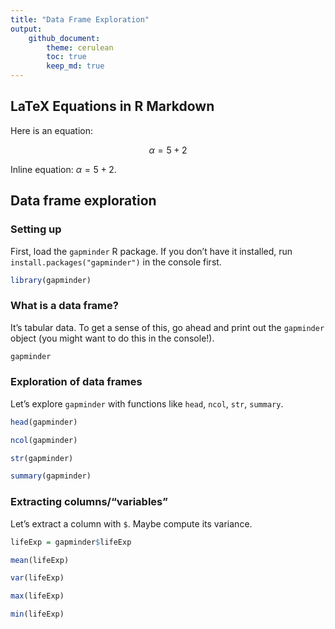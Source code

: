 ```yaml
---
title: "Data Frame Exploration"
output: 
    github_document:
        theme: cerulean
        toc: true
        keep_md: true
---
```


## LaTeX Equations in R Markdown

Here is an equation:

$$\alpha = 5 + 2$$

Inline equation: $\alpha = 5 + 2$. 

## Data frame exploration

### Setting up

First, load the `gapminder` R package. If you don't have it installed, run `install.packages("gapminder")` in the console first.

```r
library(gapminder)
```

### What is a data frame?

It's tabular data. To get a sense of this, go ahead and print out the `gapminder` object (you might want to do this in the console!).

```r
gapminder
```


### Exploration of data frames

Let's explore `gapminder` with functions like `head`, `ncol`, `str`, `summary`.

```r
head(gapminder)

ncol(gapminder)

str(gapminder)

summary(gapminder)
```


### Extracting columns/"variables"

Let's extract a column with `$`. Maybe compute its variance.

```r
lifeExp = gapminder$lifeExp

mean(lifeExp)

var(lifeExp)

max(lifeExp)

min(lifeExp)
```

